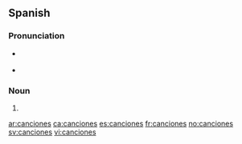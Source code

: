 ==Spanish==

===Pronunciation===
* {{a|Castilian}} {{IPA|lang=es|/kan.θiˈo.nes/}}
* {{a|Americas}} {{IPA|lang=es|/kan.siˈo.nes/}}

===Noun===
{{head|es|noun form|g=f-p}}

# {{plural of|[[canción]]|lang=es|nocat=1}}

[[ar:canciones]]
[[ca:canciones]]
[[es:canciones]]
[[fr:canciones]]
[[no:canciones]]
[[sv:canciones]]
[[vi:canciones]]